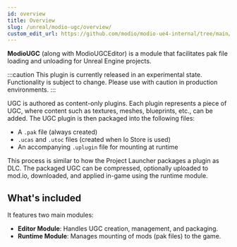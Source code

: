 ```yaml
---
id: overview
title: Overview
slug: /unreal/modio-ugc/overview/
custom_edit_url: https://github.com/modio/modio-ue4-internal/tree/main/Plugins/ModioUGC/Doc/doc_root/en-us/modio-ugc/overview.mdx
---
```


**ModioUGC** (along with ModioUGCEditor) is a module that facilitates pak file loading and unloading for Unreal Engine projects.

:::caution
This plugin is currently released in an experimental state. Functionality is subject to change. Please use with caution in production environments.
:::

UGC is authored as content-only plugins. Each plugin represents a piece of UGC, where content such as textures, meshes, blueprints, etc., can be added. The UGC plugin is then packaged into the following files:

- A `.pak` file (always created)
- `.ucas` and `.utoc` files (created when Io Store is used)
- An accompanying `.uplugin` file for mounting at runtime

This process is similar to how the Project Launcher packages a plugin as DLC. The packaged UGC can be compressed, optionally uploaded to mod.io, downloaded, and applied in-game using the runtime module.

## What's included

It features two main modules:

- **Editor Module**: Handles UGC creation, management, and packaging.
- **Runtime Module**: Manages mounting of mods (pak files) to the game.